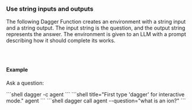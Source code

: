 ### Use string inputs and outputs

The following Dagger Function creates an environment with a string input and a string output. The input string is the question, and the output string represents the answer. The environment is given to an LLM with a prompt describing how it should complete its works.

<Tabs groupId="language" queryString="sdk">
<TabItem value="go" label="Go">

```go file=../../../cookbook/snippets/env-use-strings/go/main.go
```

</TabItem>
<TabItem value="python" label="Python">

```python file=../../../cookbook/snippets/env-use-strings/python/main.py
```

</TabItem>
<TabItem value="typescript" label="TypeScript">

```typescript file=../../../cookbook/snippets/env-use-strings/typescript/index.ts
```

</TabItem>
</Tabs>

#### Example

Ask a question:

<Tabs groupId="shell">
<TabItem value="System shell">
```shell
dagger -c agent
```
</TabItem>
<TabItem value="Dagger Shell">
```shell title="First type 'dagger' for interactive mode."
agent
```
</TabItem>
<TabItem value="Dagger CLI">
```shell
dagger call agent --question="what is an ion?"
```
</TabItem>
</Tabs>
